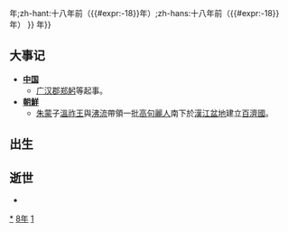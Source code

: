 {{noteTA
|1=zh:{{#expr:{{CURRENTYEAR}}-18}}年;zh-hant:十八年前（{{#expr:{{CURRENTYEAR}}-18}}年）;zh-hans:十八年前（{{#expr:{{CURRENTYEAR}}-18}}年）
}}
{{not|{{#expr:{{CURRENTYEAR}}-18}}年}}
{{yearTOC|-18|西汉'''[[鸿嘉|鸿嘉]]三年'''}}

== 大事记 ==
* '''[[中国|中国]]'''
** [[广汉郡|广汉郡]][[郑躬|郑躬]]等起事。
* '''[[朝鮮|朝鮮]]'''
** [[朱蒙|朱蒙]]子[[溫祚王|溫祚王]]與[[沸流|沸流]]帶領一批[[高句麗人|高句麗人]]南下於[[漢江盆地|漢江盆地]]建立[[百濟國|百濟國]]。

== 出生 ==

== 逝世 ==
{{Wikisource year mention}}
*

[[Category:前18年|*]]
[[Category:前10年代|8年]]
[[Category:前1世纪各年|1]]